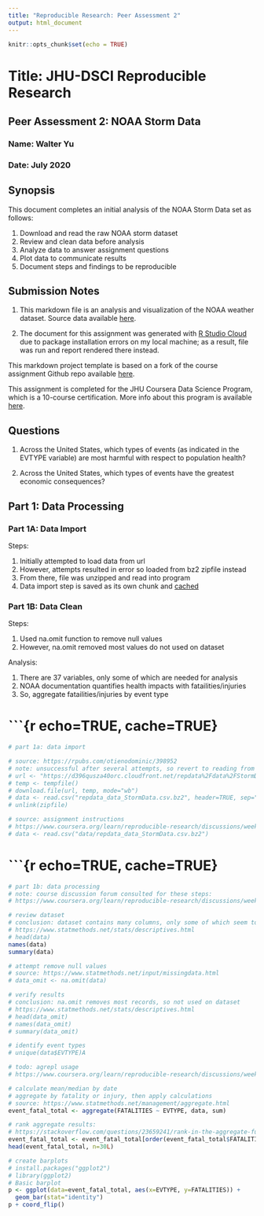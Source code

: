 ---
title: "Reproducible Research: Peer Assessment 2"
output: html_document
---

```{r setup, include=FALSE}
knitr::opts_chunk$set(echo = TRUE)
```

# Title: JHU-DSCI Reproducible Research
## Peer Assessment 2: NOAA Storm Data

### Name: Walter Yu
### Date: July 2020

## Synopsis

This document completes an initial analysis of the NOAA Storm Data set as follows: 

1. Download and read the raw NOAA storm dataset 
2. Review and clean data before analysis 
3. Analyze data to answer assignment questions 
4. Plot data to communicate results 
5. Document steps and findings to be reproducible

## Submission Notes

1. This markdown file is an analysis and visualization of the NOAA weather dataset. Source data available [here][1].

[1]: https://d396qusza40orc.cloudfront.net/repdata%2Fdata%2FStormData.csv.bz2

2. The document for this assignment was generated with [R Studio Cloud][2] due to package installation errors on my local machine; as a result, file was run and report rendered there instead.

[2]: https://rstudio.cloud

This markdown project template is based on a fork of the course assignment Github repo available [here][3].

[3]: https://github.com/rdpeng/RepData_PeerAssessment1

This assignment is completed for the JHU Coursera Data Science Program, which is a 10-course certification. More info about this program is available [here][4].

[4]: https://www.coursera.org/specializations/jhu-data-science

## Questions

1. Across the United States, which types of events (as indicated in the EVTYPE variable) are most harmful with respect to population health?

2. Across the United States, which types of events have the greatest economic consequences?

## Part 1: Data Processing

### Part 1A: Data Import

Steps:

1. Initially attempted to load data from url
2. However, attempts resulted in error so loaded from bz2 zipfile instead
3. From there, file was unzipped and read into program
4. Data import step is saved as its own chunk and [cached][1a_cache]

[1a_cache]: https://bookdown.org/yihui/rmarkdown-cookbook/cache.html

### Part 1B: Data Clean

Steps:

1. Used na.omit function to remove null values
2. However, na.omit removed most values do not used on dataset

Analysis:

1. There are 37 variables, only some of which are needed for analysis
2. NOAA documentation quantifies health impacts with fatailities/injuries 
3. So, aggregate fatailities/injuries by event type

<!-- cache may crash rstudio cloud -->
# ```{r echo=TRUE, cache=TRUE}

```{r echo=TRUE}

# part 1a: data import

# source: https://rpubs.com/otienodominic/398952
# note: unsuccessful after several attempts, so revert to reading from bz2 file
# url <- "https://d396qusza40orc.cloudfront.net/repdata%2Fdata%2FStormData.csv.bz2"
# temp <- tempfile()
# download.file(url, temp, mode="wb")
# data <- read.csv("repdata_data_StormData.csv.bz2", header=TRUE, sep=",")
# unlink(zipfile)

# source: assignment instructions
# https://www.coursera.org/learn/reproducible-research/discussions/weeks/4/threads/38y35MMiEeiERhLphT2-QA
# data <- read.csv("data/repdata_data_StormData.csv.bz2")

```

<!-- cache may crash rstudio cloud -->
# ```{r echo=TRUE, cache=TRUE}

```{r echo=TRUE}

# part 1b: data processing
# note: course discussion forum consulted for these steps:
# https://www.coursera.org/learn/reproducible-research/discussions/weeks/4/threads/38y35MMiEeiERhLphT2-QA

# review dataset
# conclusion: dataset contains many columns, only some of which seem to be useful
# https://www.statmethods.net/stats/descriptives.html
# head(data)
names(data)
summary(data)

# attempt remove null values
# source: https://www.statmethods.net/input/missingdata.html
# data_omit <- na.omit(data)

# verify results
# conclusion: na.omit removes most records, so not used on dataset
# https://www.statmethods.net/stats/descriptives.html
# head(data_omit)
# names(data_omit)
# summary(data_omit)

# identify event types
# unique(data$EVTYPE)A

# todo: agrepl usage
# https://www.coursera.org/learn/reproducible-research/discussions/weeks/4/threads/XdHXZccTEemRWg4GTNs16g

# calculate mean/median by date
# aggregate by fatality or injury, then apply calculations
# source: https://www.statmethods.net/management/aggregate.html
event_fatal_total <- aggregate(FATALITIES ~ EVTYPE, data, sum)

# rank aggregate results:
# https://stackoverflow.com/questions/23659241/rank-in-the-aggregate-function
event_fatal_total <- event_fatal_total[order(event_fatal_total$FATALITIES, decreasing=TRUE),]
head(event_fatal_total, n=30L)

# create barplots
# install.packages("ggplot2")
# library(ggplot2)
# Basic barplot
p <- ggplot(data=event_fatal_total, aes(x=EVTYPE, y=FATALITIES)) +
  geom_bar(stat="identity")
p + coord_flip()

```

